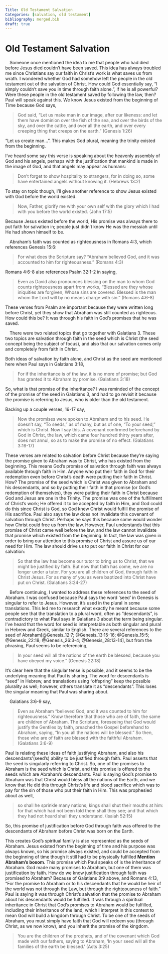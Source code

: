 ---
Title: Old Testament Salvation
Categories: [salvation, old testament]
bibliography: merged.bib
draft: true
---
# Old Testament Salvation

&emsp;Someone once mentioned the idea to me that people who had died before Jesus died couldn't have been saved. This idea has always troubled me since Christians say our faith in Christ's work is what saves us from wrath. I wondered whether God had somehow left the people in the old testament out of the salvation of Christ. How could God essentially say, “I simply couldn’t save you in time through faith alone.”, if he is all powerful? Were these people in the old testament saved by following the law, then? Paul will speak against this. We know Jesus existed from the beginning of Time because God says,

> <r r="gn 1 26">God said, "Let us make man in our image, after our likeness: and let them have dominion over the fish of the sea, and over the birds of the sky, and over the cattle, and over all the earth, and over every creeping thing that creeps on the earth." (Genesis 1:26)</r>

“Let us create man…”. This makes God plural, meaning the trinity existed from the beginning.

I've heard some say this verse is speaking about the heavenly assembly of God and his angels, perhaps with the justification that mankind is made in the image of God, and that angels may appear as humans:

> <r r="heb 13 2">Don't forget to show hospitality to strangers, for in doing so, some have entertained angels without knowing it. (Hebrews 13:2)</r>

To stay on topic though, I'll give another reference to show Jesus existed with God before the world existed.

><r r="John 17 5">Now, Father, glorify me with your own self with the glory which I had with you before the world existed. (John 17:5)</r>

Because Jesus existed before the world, His promise was always there to put faith for salvation in; people just didn’t know He was the messiah until He had shown himself to be.

&emsp;Abraham’s faith was counted as righteousness in Romans 4:3, which references Genesis 15:6:

> <r r="ro 4 3">For what does the Scripture say? "Abraham believed God, and it was accounted to him for righteousness." (Romans 4:3)</r>

Romans 4:6-8 also references Psalm 32:1-2 in saying,

> <r r="ro 4 6 8">Even as David also pronounces blessing on the man to whom God counts righteousness apart from works, "Blessed are they whose iniquities are forgiven, Whose sins are covered. Blessed is the man whom the Lord will by no means charge with sin." (Romans 4:6-8)</r>

These verses from Psalm are important because they were written long before Christ, yet they show that Abraham was still counted as righteous. How could this be? It was through his faith in God's promises that he was saved.

&emsp;There were two related topics that go together with Galatians 3. These two topics are salvation through faith in the seed which is Christ (the seed concept being the subject of focus), and also that our salvation comes only and completely from faith in Christ.

Both ideas of salvation by faith alone, and Christ as the seed are mentioned here when Paul says in Galatians 3:18,

> <r r="ga 3 18">For if the inheritance is of the law, it is no more of promise; but God has granted it to Abraham by promise. (Galatians 3:18)</r>

So, what is that promise of the inheritance? I was reminded of the concept of the promise of the seed in Galatians 3, and had to go revisit it because the promise is referring to Jesus, who is older than the old testament.

Backing up a couple verses, 16-17 say,

> <r r="ga 3 16 17">Now the promises were spoken to Abraham and to his seed. He doesn't say, "To seeds," as of many, but as of one, "To your seed," which is Christ. Now I say this. A covenant confirmed beforehand by God in Christ, the law, which came four hundred thirty years after, does not annul, so as to make the promise of no effect. (Galatians 3:16-17)</r>

These verses are related to salvation before Christ because they’re saying the promise given to Abraham was to Christ, who has existed from the beginning. This means God's promise of salvation through faith was always available through faith in Him. Anyone who put their faith in God for their redemption even before Christ’s death were putting their faith in Christ. How? The promise of the seed which is Christ was given to Abraham and his descendants, and so by putting their faith in that promise (or God's redemption of themselves), they were putting their faith in Christ because God and Jesus are one in the Trinity. The promise was one of the fulfillment of Christ’s work; He offered it to be accepted by faith in Him, and God could do this since Christ is God, so God knew Christ would fulfill the promise of His sacrifice. Paul also says the law does not invalidate this covenant of salvation through Christ. Perhaps he says this because some would wonder how Christ could free us from the law. However, Paul understands that this promise of Christ came well before the law, and the law cannot invalidate that promise which existed from the beginning. In fact, the law was given in order to bring our attention to this promise of Christ and assure us of our need for Him. The law should drive us to put our faith in Christ for our salvation:

> <r r="ga 3 24 27">So that the law has become our tutor to bring us to Christ, that we might be justified by faith. But now that faith has come, we are no longer under a tutor. For you are all children of God, through faith in Christ Jesus. For as many of you as were baptized into Christ have put on Christ. (Galatians 3:24-27)</r>

&emsp;Before continuing, I wanted to address these references to the seed of Abraham. I was confused because Paul says the word ‘seed’ in Genesis is singular to refer to Jesus. However, it’s used in the plural in some translations. This led me to research what exactly he meant because some people see that the translation to a plural word, often as "descendants", is contradictory to what Paul says in Galatians 3 about the term being singular. I've heard that the word for seed is interpretable as both singular and plural in Hebrew and Greek, similar to English. There are several references to the seed of Abraham<r c="gn 12 7, gn 13 15 16, gn 15 5, gn 22 18, gn 26 3 4, gn 28 13 14">[@Genesis_12:7; @Genesis_13:15-16; @Genesis_15:5; @Genesis_22:18; @Genesis_26:3-4; @Genesis_28:13-14]</r>, but from the phrasing, Paul seems to be referencing,

> <r r=" gn 22 18">In your seed will all the nations of the earth be blessed, because you have obeyed my voice." (Genesis 22:18)</r>

It's clear here that the singular tense is possible, and it seems to be the underlying meaning that Paul is sharing. The word for descendants is “seed” in Hebrew, and translations using "offspring" keep the possible plurality as well; however, others translate it as "descendants". This loses the singular meaning that Paul was sharing about.

&emsp;Galatians 3:6-9 say,

> <r r="ga 3 6 9">Even as Abraham "believed God, and it was counted to him for righteousness." Know therefore that those who are of faith, the same are children of Abraham. The Scripture, foreseeing that God would justify the Gentiles by faith, preached the Gospel beforehand to Abraham, saying, "In you all the nations will be blessed." So then, those who are of faith are blessed with the faithful Abraham. (Galatians 3:6-9)</r>

Paul is relating these ideas of faith justifying Abraham, and also his descendants’(seed’s) ability to be justified through faith. Paul asserts that the seed is singularly referring to Christ. So, one of the promises to Abraham is the seed which is Christ, and this promise is offered to the seeds which are Abraham’s descendants. Paul is saying God's promise to Abraham was that Christ would bless all the nations of the Earth, and we know that He did this through Christ's life and blood sacrifice which was to pay for the sin of those who put their faith in Him. This was prophesied about as well,

> <r r="is 52 15">so shall he sprinkle many nations; kings shall shut their mouths at him: for that which had not been told them shall they see; and that which they had not heard shall they understand. (Isaiah 52:15)</r>

So, this promise of justification before God through faith was offered to the descendants of Abraham before Christ was born on the Earth.

This creates God's spiritual family is also represented as the seeds of Abraham. Jesus existed from the beginning of time and his purpose was always known, so his promise always existed, and could be accepted from the beginning of time though it still had to be physically fulfilled **Mention Abraham's bosom**. This promise which Paul speaks of is the inheritance of Abraham. God made many promises to Abraham, but one of them was justification by faith. How do we know justification through faith was promised to Abraham? Because of Galatians 3:9 above, and Romans 4:13, “For the promise to Abraham or to his descendants that he would be heir of the world was not through the Law, but through the righteousness of faith.” Paul is saying it was through Christ’s salvation that the promise to Abraham about his descendants would be fulfilled. It was through a spiritual inheritance in Christ that God’s promises to Abraham would be fulfilled, including their inheritance of the land, which I interpret in this context to mean God will build a kingdom through Christ. To be one of the seeds of Abraham, you must simply have faith that God will redeem you (through Christ, as we now know), and you inherit the promise of the kingdom.




> <r r="ac 3 25">You are the children of the prophets, and of the covenant which God made with our fathers, saying to Abraham, 'In your seed will all the families of the earth be blessed.' (Acts 3:25)</r>
